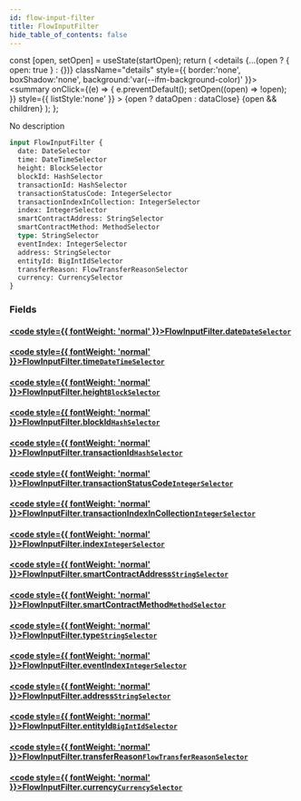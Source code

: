 ```yaml
---
id: flow-input-filter
title: FlowInputFilter
hide_table_of_contents: false
---
```







  const [open, setOpen] = useState(startOpen);
  return (
    <details {...(open ? { open: true } : {})} className="details" style={{ border:'none', boxShadow:'none', background:'var(--ifm-background-color)' }}>
      <summary
        onClick={(e) => {
          e.preventDefault();
          setOpen((open) => !open);
        }}
        style={{ listStyle:'none' }}
      >
      {open ? dataOpen : dataClose}
      </summary>
      {open && children}
    </details>
  );
};








No description


```graphql
input FlowInputFilter {
  date: DateSelector
  time: DateTimeSelector
  height: BlockSelector
  blockId: HashSelector
  transactionId: HashSelector
  transactionStatusCode: IntegerSelector
  transactionIndexInCollection: IntegerSelector
  index: IntegerSelector
  smartContractAddress: StringSelector
  smartContractMethod: MethodSelector
  type: StringSelector
  eventIndex: IntegerSelector
  address: StringSelector
  entityId: BigIntIdSelector
  transferReason: FlowTransferReasonSelector
  currency: CurrencySelector
}
```




### Fields

#### [<code style={{ fontWeight: 'normal' }}>FlowInputFilter.<b>date</b></code>](#)<Bullet />[`DateSelector`](/docs/graphql-reference/inputs/date-selector) <Badge class="badge badge--secondary" text="input"/> 
> 
> 
> 
> 

#### [<code style={{ fontWeight: 'normal' }}>FlowInputFilter.<b>time</b></code>](#)<Bullet />[`DateTimeSelector`](/docs/graphql-reference/inputs/date-time-selector) <Badge class="badge badge--secondary" text="input"/> 
> 
> 
> 
> 

#### [<code style={{ fontWeight: 'normal' }}>FlowInputFilter.<b>height</b></code>](#)<Bullet />[`BlockSelector`](/docs/graphql-reference/inputs/block-selector) <Badge class="badge badge--secondary" text="input"/> 
> 
> 
> 
> 

#### [<code style={{ fontWeight: 'normal' }}>FlowInputFilter.<b>blockId</b></code>](#)<Bullet />[`HashSelector`](/docs/graphql-reference/inputs/hash-selector) <Badge class="badge badge--secondary" text="input"/> 
> 
> 
> 
> 

#### [<code style={{ fontWeight: 'normal' }}>FlowInputFilter.<b>transactionId</b></code>](#)<Bullet />[`HashSelector`](/docs/graphql-reference/inputs/hash-selector) <Badge class="badge badge--secondary" text="input"/> 
> 
> 
> 
> 

#### [<code style={{ fontWeight: 'normal' }}>FlowInputFilter.<b>transactionStatusCode</b></code>](#)<Bullet />[`IntegerSelector`](/docs/graphql-reference/inputs/integer-selector) <Badge class="badge badge--secondary" text="input"/> 
> 
> 
> 
> 

#### [<code style={{ fontWeight: 'normal' }}>FlowInputFilter.<b>transactionIndexInCollection</b></code>](#)<Bullet />[`IntegerSelector`](/docs/graphql-reference/inputs/integer-selector) <Badge class="badge badge--secondary" text="input"/> 
> 
> 
> 
> 

#### [<code style={{ fontWeight: 'normal' }}>FlowInputFilter.<b>index</b></code>](#)<Bullet />[`IntegerSelector`](/docs/graphql-reference/inputs/integer-selector) <Badge class="badge badge--secondary" text="input"/> 
> 
> 
> 
> 

#### [<code style={{ fontWeight: 'normal' }}>FlowInputFilter.<b>smartContractAddress</b></code>](#)<Bullet />[`StringSelector`](/docs/graphql-reference/inputs/string-selector) <Badge class="badge badge--secondary" text="input"/> 
> 
> 
> 
> 

#### [<code style={{ fontWeight: 'normal' }}>FlowInputFilter.<b>smartContractMethod</b></code>](#)<Bullet />[`MethodSelector`](/docs/graphql-reference/inputs/method-selector) <Badge class="badge badge--secondary" text="input"/> 
> 
> 
> 
> 

#### [<code style={{ fontWeight: 'normal' }}>FlowInputFilter.<b>type</b></code>](#)<Bullet />[`StringSelector`](/docs/graphql-reference/inputs/string-selector) <Badge class="badge badge--secondary" text="input"/> 
> 
> 
> 
> 

#### [<code style={{ fontWeight: 'normal' }}>FlowInputFilter.<b>eventIndex</b></code>](#)<Bullet />[`IntegerSelector`](/docs/graphql-reference/inputs/integer-selector) <Badge class="badge badge--secondary" text="input"/> 
> 
> 
> 
> 

#### [<code style={{ fontWeight: 'normal' }}>FlowInputFilter.<b>address</b></code>](#)<Bullet />[`StringSelector`](/docs/graphql-reference/inputs/string-selector) <Badge class="badge badge--secondary" text="input"/> 
> 
> 
> 
> 

#### [<code style={{ fontWeight: 'normal' }}>FlowInputFilter.<b>entityId</b></code>](#)<Bullet />[`BigIntIdSelector`](/docs/graphql-reference/inputs/big-int-id-selector) <Badge class="badge badge--secondary" text="input"/> 
> 
> 
> 
> 

#### [<code style={{ fontWeight: 'normal' }}>FlowInputFilter.<b>transferReason</b></code>](#)<Bullet />[`FlowTransferReasonSelector`](/docs/graphql-reference/inputs/flow-transfer-reason-selector) <Badge class="badge badge--secondary" text="input"/> 
> 
> 
> 
> 

#### [<code style={{ fontWeight: 'normal' }}>FlowInputFilter.<b>currency</b></code>](#)<Bullet />[`CurrencySelector`](/docs/graphql-reference/inputs/currency-selector) <Badge class="badge badge--secondary" text="input"/> 
> 
> 
> 
> 



